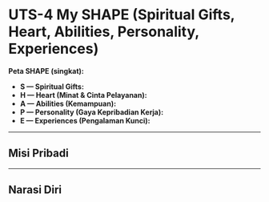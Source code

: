 # UTS-4 My SHAPE (Spiritual Gifts, Heart, Abilities, Personality, Experiences)


**Peta SHAPE (singkat):**

* **S — Spiritual Gifts:** 
* **H — Heart (Minat & Cinta Pelayanan):** 
* **A — Abilities (Kemampuan):** 
* **P — Personality (Gaya Kepribadian Kerja):** 
* **E — Experiences (Pengalaman Kunci):** 

---

## Misi Pribadi



---


## Narasi Diri

 

